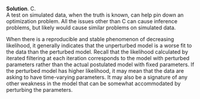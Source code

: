 
\color{blue}

**Solution**. C.\
 A test on simulated data, when the truth is known, can help pin down an optimization problem. All the issues other than C can cause inference problems, but likely would cause similar problems on simulated data.

When there is a reproducible and stable phenomenon of decreasing likelihood, it generally indicates that the unperturbed model is a worse fit to the data than the perturbed model. Recall that the likelihood calculated by iterated filtering at each iteration corresponds to the model with perturbed parameters rather than the actual postulated model with fixed parameters. If the perturbed model has higher likelihood, it may mean that the data are asking to have time-varying parameters. It may also be a signature of any other weakness in the model that can be somewhat accommodated by perturbing the parameters.

\color{black}

